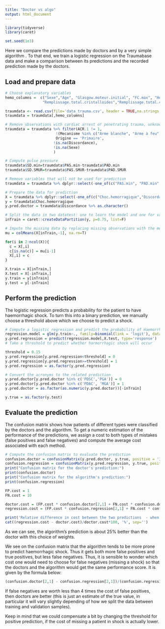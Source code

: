 ```yaml
---
title: "Doctor vs algo"
output: html_document
---
```


```r
library(tidyverse)
library(caret)

set.seed(1e3)
```

Here we compare the predictions made by doctors and by a very simple algorithm . To that end, we train a logistic regression on the Traumabase data and make a comparison between its predictions and the recorded prediction made by the doctors.

## Load and prepare data
```r
# Choose explanatory variables
hemo_columns =  c("Sexe","Age", "Glasgow.moteur.initial", "FC.max", "Hemocue.init", "PAS.min", "PAD.min", "PAS.SMUR", "PAD.SMUR", #"SpO2.min",
                 "Remplissage.total.cristalloides","Remplissage.total.colloides", "Choc.hemorragique", 'Discordance', 'Mecanisme', 'ACR.1', 'Origine')

traumdata <- read.csv(file='data_trauma.csv', header = TRUE,na.strings = c("","NR","IMP","NA","NF"),encoding = "UTF-8") %>% as.data.frame()
traumdata = traumdata[,hemo_columns]

# Remove observations with cardiac arrest or penetrating trauma, unknown sex or transferred from a different hospital
traumdata = traumdata %>% filter(ACR.1 != 1, 
                       !(Mecanisme %in% c("Arme blanche", "Arme à feu")),
                       Origine == 'Primaire',
                      !is.na(Discordance),
                      !is.na(Sexe)
                      )

# Compute pulse pressure
traumdata$SD.min=traumdata$PAS.min-traumdata$PAD.min
traumdata$SD.SMUR=traumdata$PAS.SMUR-traumdata$PAD.SMUR

# Remove variables that will not be used for prediction
traumdata = traumdata %>% dplyr::select(-one_of(c("PAS.min", "PAD.min", "PAS.SMUR", "PAD.SMUR", 'ACR.1', 'Origine', 'Mecanisme')))

# Prepare the data for prediction
X = traumdata %>% dplyr::select(-one_of(c("Choc.hemorragique","Discordance")))
y = traumdata$Choc.hemorragique
y.pred.doctor = traumdata$Discordance %>% as.character()

# Split the data in two datatest: one to learn the model and one for validation
inTrain = caret::createDataPartition(y, p=0.75, list=F)

# Impute the missing data by replacing missing observations with the mean of the variable
mu = colMeans(X[inTrain,-1], na.rm=T)

for(i in 2:ncol(X)){
  c = X[,i]
  c[is.na(c)] = mu[i-1]
  X[,i] = c
}

X.train = X[inTrain,]
X.test = X[-inTrain,]
y.train = y[inTrain]
y.test = y[-inTrain]
```

## Perform the prediction

The logistic regression predicts a probability for the patient to have haemorrhagic shock. To turn this into a binary prediction, we manually choose a threshold above which we choose to predict a shock.
```r
# Compute a logistic regression and predict the probability of Haemorrhagic shock
regression.model = glm(y.train~., family=binomial(link = 'logit'), data=cbind(X.train, y.train))
y.pred.regression = predict(regression.model,X.test, type='response')
# Take a threshold to predict whether harmorrhagic shock will occur

threshold = 0.15
y.pred.regression[y.pred.regression<threshold] = 0
y.pred.regression[y.pred.regression>=threshold] = 1
y.pred.regression = as.factor(y.pred.regression)

# Convert the acronyms to the related prediction
y.pred.doctor[y.pred.doctor %in% c('PDSC','PGA')] = 0
y.pred.doctor[y.pred.doctor %in% c('PDAC', 'MGA')] = 1
y.pred.doctor = as.factor(as.numeric(y.pred.doctor))[-inTrain]

y.true = as.factor(y.test)
```

## Evaluate the prediction

The confusion matrix shows how patients of different types were classified by the doctors and the algorithm. To get a numeric estimation of the performance of the predictions, we assign a cost to both types of mistakes (false positives and false negatives) and compute the average cost associated with each method.
```r
# Compute the confusion matrix to evaluate the prediction
confusion.doctor = confusionMatrix(y.pred.doctor, y.true, positive = '1')$table
confusion.regression = confusionMatrix(y.pred.regression, y.true, positive = '1')$table
print("Confusion matrix for the doctor's prediction:")
print(confusion.doctor)
print("Confusion matrix for the algorithm's prediction:")
print(confusion.regression)

FP.cost = 1
FN.cost = 10

doctor.cost = (FP.cost * confusion.doctor[2,1] + FN.cost * confusion.doctor[1,2])/length(y.test)
regression.cost = (FP.cost * confusion.regression[2,1] + FN.cost * confusion.regression[1,2])/length(y.test)

print('Relative difference in cost between the two predictions  - when a false negative (missed shock) costs 10 times as much as a false positive (predicted shock but no actual shock):')
cat((regression.cost - doctor.cost)/doctor.cost*100, '%', sep='')
```
 As we can see, the algorithm's prediction is about 25% better than the doctor with this choice of weights. 
 
 We see on the confusion matrix that the algorithm tends to be more prone to predict haemorrhagic shock. Thus it gets both more false positives and true positives, but less false negatives. Thus, it is sensible to wonder which cost one would need to choose for false negatives (missing a shock) so that the doctors and the algorithm would get the same performance score. It is given by the formula below:
```r
(confusion.doctor[2,1] - confusion.regression[2,1])/(confusion.regression[1,2]-confusion.doctor[1,2])
```
If false negatives are worth less than 4 times the cost of false positives, then doctors are better (this is just an estimate of the true value, in particular it will vary slightly depending of how we split the data between training and validation samples).

Keep in mind that we could compensate a bit by changing the threshold for positive prediction, if the cost of missing a patient in shock is actually lower.
